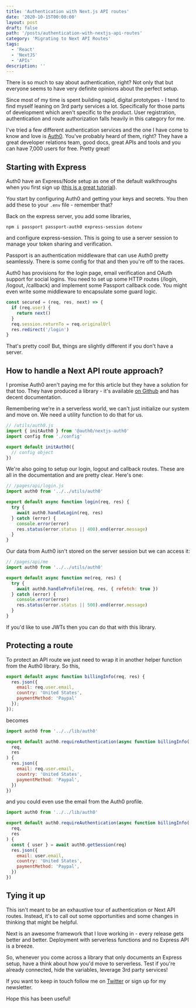 ```yaml
---
title: 'Authentication with Next.js API routes'
date: '2020-10-15T00:00:00'
layout: post
draft: false
path: '/posts/authentication-with-nextjs-api-routes'
category: 'Migrating to Next API Routes'
tags:
  - 'React'
  - 'NextJS'
  - 'APIs'
description: ''
---
```


There is so much to say about authentication, right? Not only that but everyone seems to have very definite opinions about the perfect setup.

Since most of my time is spent building rapid, digital prototypes - I tend to find myself leaning on 3rd party services a lot. Specifically for those parts of development which aren't specific to the product. User registration, authentication and route authorization falls heavily in this category for me.

I've tried a few different authentication services and the one I have come to know and love is [Auth0](https://auth0.com). You've probably heard of them, right? They have a great developer relations team, good docs, great APIs and tools and you can have 7,000 users for free. Pretty great!

## Starting with Express

Auth0 have an Express/Node setup as one of the default walkthroughs when you first sign up ([this is a great tutorial](https://auth0.com/blog/create-a-simple-and-secure-node-express-app/)).

You start by configuring Auth0 and getting your keys and secrets. You then add these to your `.env` file - remember that?

Back on the express server, you add some libraries,

```
npm i passport passport-auth0 express-session dotenv
```

and configure express-session. This is going to use a server session to manage your token sharing and verification.

Passport is an authentication middleware that can use Auth0 pretty seamlessly. There is some config for that and then you're off to the races.

Auth0 has provisions for the login page, email verification and OAuth support for social logins. You need to set up some HTTP routes (/login, /logout, /callback) and implement some Passport callback code. You might even write some middleware to encapsulate some guard logic.

```javascript
const secured = (req, res, next) => {
  if (req.user) {
    return next()
  }
  req.session.returnTo = req.originalUrl
  res.redirect('/login')
}
```

That's pretty cool! But, things are slightly different if you don't have a server.

## How to handle a Next API route approach?

I promise Auth0 aren't paying me for this article but they have a solution for that too. They have produced a library - it's available [on Github](https://github.com/auth0/nextjs-auth0) and has decent documentation.

Remembering we're in a serverless world, we can't just initialize our system and move on. We need a utility function to do that for us.

```javascript
// /utils/auth0.js
import { initAuth0 } from '@auth0/nextjs-auth0'
import config from './config'

export default initAuth0({
  // config object
})
```

We're also going to setup our login, logout and callback routes. These are all in the documentation and are pretty clear. Here's one:

```javascript
// /pages/api/login.js
import auth0 from '../../utils/auth0'

export default async function login(req, res) {
  try {
    await auth0.handleLogin(req, res)
  } catch (error) {
    console.error(error)
    res.status(error.status || 400).end(error.message)
  }
}
```

Our data from Auth0 isn't stored on the server session but we can access it:

```javascript
// /pages/api/me
import auth0 from '../../utils/auth0'

export default async function me(req, res) {
  try {
    await auth0.handleProfile(req, res, { refetch: true })
  } catch (error) {
    console.error(error)
    res.status(error.status || 500).end(error.message)
  }
}
```

If you'd like to use JWTs then you can do that with this library.

## Protecting a route

To protect an API route we just need to wrap it in another helper function from the Auth0 library. So this,

```javascript
export default async function billingInfo(req, res) {
  res.json({
    email: req.user.email,
    country: 'United States',
    paymentMethod: 'Paypal'
  });
});
```

becomes

```javascript
import auth0 from '../../lib/auth0'

export default auth0.requireAuthentication(async function billingInfo(
  req,
  res
) {
  res.json({
    email: req.user.email,
    country: 'United States',
    paymentMethod: 'Paypal',
  })
})
```

and you could even use the email from the Auth0 profile.

```javascript
import auth0 from '../../lib/auth0'

export default auth0.requireAuthentication(async function billingInfo(
  req,
  res
) {
  const { user } = await auth0.getSession(req)
  res.json({
    email: user.email,
    country: 'United States',
    paymentMethod: 'Paypal',
  })
})
```

## Tying it up

This isn't meant to be an exhaustive tour of authentication or Next API routes. Instead, it's to call out some opportunities and some changes in thinking that might be helpful.

Next is an awesome framework that I love working in - every release gets better and better. Deployment with serverless functions and no Express API is a breeze.

So, whenever you come across a library that only documents an Express setup, have a think about how you'd move to serverless. Test if you're already connected, hide the variables, leverage 3rd party services!

If you want to keep in touch follow me on [Twitter](https://www.twitter.com/dolearning) or sign up for my newsletter.

Hope this has been useful!
